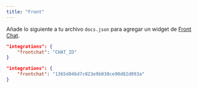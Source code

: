 ```yaml
---
title: "Front"
---
```


Añade lo siguiente a tu archivo `docs.json` para agregar un widget de [Front Chat](https://front.com).

<CodeGroup>

```json Opciones de integración en docs.json
"integrations": {
    "frontchat": "CHAT_ID"
}
```

```json Ejemplo
"integrations": {
    "frontchat": "1365d046d7c023e9b030ce90d02d093a"
}
```

</CodeGroup>